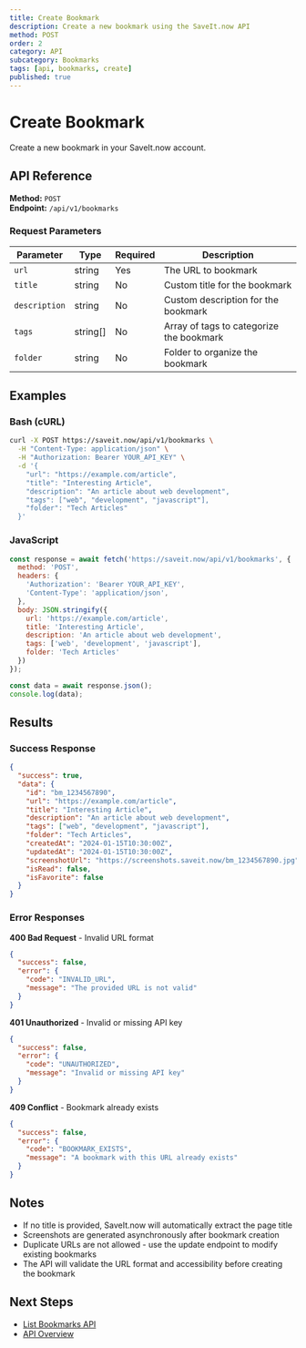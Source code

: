 ```yaml
---
title: Create Bookmark
description: Create a new bookmark using the SaveIt.now API
method: POST
order: 2
category: API
subcategory: Bookmarks
tags: [api, bookmarks, create]
published: true
---
```


# Create Bookmark

Create a new bookmark in your SaveIt.now account.

## API Reference

**Method:** `POST`  
**Endpoint:** `/api/v1/bookmarks`

### Request Parameters

| Parameter | Type | Required | Description |
|-----------|------|----------|-------------|
| `url` | string | Yes | The URL to bookmark |
| `title` | string | No | Custom title for the bookmark |
| `description` | string | No | Custom description for the bookmark |
| `tags` | string[] | No | Array of tags to categorize the bookmark |
| `folder` | string | No | Folder to organize the bookmark |

## Examples

### Bash (cURL)

```bash
curl -X POST https://saveit.now/api/v1/bookmarks \
  -H "Content-Type: application/json" \
  -H "Authorization: Bearer YOUR_API_KEY" \
  -d '{
    "url": "https://example.com/article",
    "title": "Interesting Article",
    "description": "An article about web development",
    "tags": ["web", "development", "javascript"],
    "folder": "Tech Articles"
  }'
```

### JavaScript

```javascript
const response = await fetch('https://saveit.now/api/v1/bookmarks', {
  method: 'POST',
  headers: {
    'Authorization': 'Bearer YOUR_API_KEY',
    'Content-Type': 'application/json',
  },
  body: JSON.stringify({
    url: 'https://example.com/article',
    title: 'Interesting Article',
    description: 'An article about web development',
    tags: ['web', 'development', 'javascript'],
    folder: 'Tech Articles'
  })
});

const data = await response.json();
console.log(data);
```


## Results

### Success Response

```json
{
  "success": true,
  "data": {
    "id": "bm_1234567890",
    "url": "https://example.com/article",
    "title": "Interesting Article",
    "description": "An article about web development",
    "tags": ["web", "development", "javascript"],
    "folder": "Tech Articles",
    "createdAt": "2024-01-15T10:30:00Z",
    "updatedAt": "2024-01-15T10:30:00Z",
    "screenshotUrl": "https://screenshots.saveit.now/bm_1234567890.jpg",
    "isRead": false,
    "isFavorite": false
  }
}
```

### Error Responses

**400 Bad Request** - Invalid URL format
```json
{
  "success": false,
  "error": {
    "code": "INVALID_URL",
    "message": "The provided URL is not valid"
  }
}
```

**401 Unauthorized** - Invalid or missing API key
```json
{
  "success": false,
  "error": {
    "code": "UNAUTHORIZED",
    "message": "Invalid or missing API key"
  }
}
```

**409 Conflict** - Bookmark already exists
```json
{
  "success": false,
  "error": {
    "code": "BOOKMARK_EXISTS",
    "message": "A bookmark with this URL already exists"
  }
}
```

## Notes

- If no title is provided, SaveIt.now will automatically extract the page title
- Screenshots are generated asynchronously after bookmark creation
- Duplicate URLs are not allowed - use the update endpoint to modify existing bookmarks
- The API will validate the URL format and accessibility before creating the bookmark

## Next Steps

- [List Bookmarks API](/docs/api-bookmarks-list)
- [API Overview](/docs/api-overview)